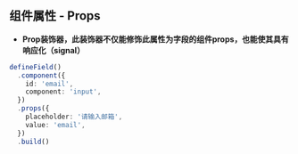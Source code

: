 ## 组件属性 - Props

- **Prop装饰器，此装饰器不仅能修饰此属性为字段的组件props，也能使其具有响应化（signal）**

```typescript
defineField()
  .component({
    id: 'email',
    component: 'input',
  })
  .props({
    placeholder: '请输入邮箱',
    value: 'email',
  })
  .build()
```
